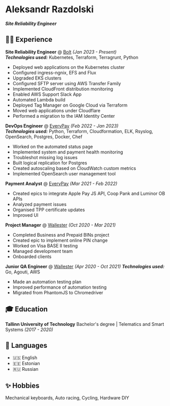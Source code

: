 # Aleksandr Razdolski

**_Site Reliability Engineer_**

## 🧑‍💻 Experience

**Site Reliability Engineer** @ [Bolt](https://bolt.eu/) _(Jan 2023 - Present)_<br />
**_Technologies used:_** Kubernetes, Terraform, Terragrunt, Python

- Deployed web applications on the Kubernetes cluster
- Configured ingress-ngnix, EFS and Flux
- Upgraded EKS clusters
- Configured SFTP server using AWS Transfer Family
- Implemented CloudFront distribution monitoring
- Enabled AWS Support Slack App
- Automated Lambda build
- Deployed Tag Manager on Google Cloud via Terraform
- Moved web applications under Cloudflare
- Performed a migration to the IAM Identity Center

**DevOps Engineer** @ [EveryPay](https://every-pay.com/) _(Feb 2022 - Jan 2023)_<br />
**_Technologies used:_** Python, Terraform, Cloudformation, ELK, Rsyslog, OpenSearch, Postgres, Docker, Chef

- Worked on the automated status page
- Implemented system and payment health monitoring
- Troubleshot missing log issues
- Built logical replication for Postgres
- Created autoscaling based on CloudWatch custom metrics
- Implemented OpenSearch user management tool

**Payment Analyst** @ [EveryPay](https://every-pay.com/) _(Mar 2021 - Feb 2022)_

- Created epics to integrate Apple Pay JS API, Coop Pank and Luminor OB APIs
- Analyzed payment issues
- Organised TPP certificate updates
- Improved UI

**Project Manager** @ [Wallester](https://wallester.com/) _(Oct 2020 - Mar 2021)_

- Completed Business and Prepaid BINs project
- Created epic to implement online PIN change
- Worked on Visa BASE II testing
- Managed development team
- Onboarded clients

**Junior QA Engineer** @ [Wallester](https://wallester.com/) _(Apr 2020 - Oct 2021)_
**_Technologies used:_** Go, Agouti, AWS

- Made an automation testing plan
- Improved performance of automation testing
- Migrated from PhantomJS to Chromedriver

## 🎓 Education

**Tallinn University of Technology**
Bachelor's degree | Telematics and Smart Systems _(2017 - 2020)_

## 💬 Languages

- 🇺🇸 English
- 🇪🇪 Estonian
- 🇷🇺 Russian

## ✨ Hobbies

Mechanical keyboards, Auto racing, Cycling, Hardware DIY
